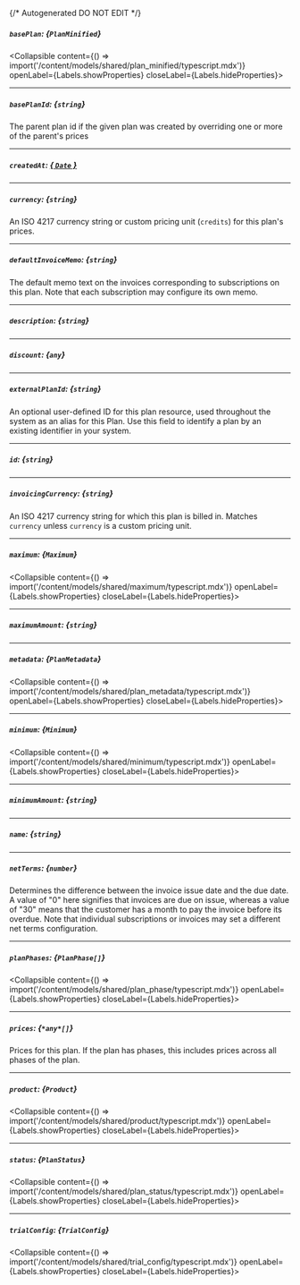 {/* Autogenerated DO NOT EDIT  */}

##### `basePlan`: *{`PlanMinified`}*
<Collapsible content={() => import('/content/models/shared/plan_minified/typescript.mdx')} openLabel={Labels.showProperties} closeLabel={Labels.hideProperties}>
</Collapsible>

---
##### `basePlanId`: *{`string`}*
The parent plan id if the given plan was created by overriding one or more of the parent's prices

---
##### `createdAt`: [*{ `Date` }*](https://developer.mozilla.org/en-US/docs/Web/JavaScript/Reference/Global_Objects/Date)

---
##### `currency`: *{`string`}*
An ISO 4217 currency string or custom pricing unit (`credits`) for this plan's prices.

---
##### `defaultInvoiceMemo`: *{`string`}*
The default memo text on the invoices corresponding to subscriptions on this plan. Note that each subscription may configure its own memo.

---
##### `description`: *{`string`}*

---
##### `discount`: *{`any`}*

---
##### `externalPlanId`: *{`string`}*
An optional user\-defined ID for this plan resource, used throughout the system as an alias for this Plan. Use this field to identify a plan by an existing identifier in your system.

---
##### `id`: *{`string`}*

---
##### `invoicingCurrency`: *{`string`}*
An ISO 4217 currency string for which this plan is billed in. Matches `currency` unless `currency` is a custom pricing unit.

---
##### `maximum`: *{`Maximum`}*
<Collapsible content={() => import('/content/models/shared/maximum/typescript.mdx')} openLabel={Labels.showProperties} closeLabel={Labels.hideProperties}>
</Collapsible>

---
##### `maximumAmount`: *{`string`}*

---
##### `metadata`: *{`PlanMetadata`}*
<Collapsible content={() => import('/content/models/shared/plan_metadata/typescript.mdx')} openLabel={Labels.showProperties} closeLabel={Labels.hideProperties}>
</Collapsible>

---
##### `minimum`: *{`Minimum`}*
<Collapsible content={() => import('/content/models/shared/minimum/typescript.mdx')} openLabel={Labels.showProperties} closeLabel={Labels.hideProperties}>
</Collapsible>

---
##### `minimumAmount`: *{`string`}*

---
##### `name`: *{`string`}*

---
##### `netTerms`: *{`number`}*
Determines the difference between the invoice issue date and the due date. A value of "0" here signifies that invoices are due on issue, whereas a value of "30" means that the customer has a month to pay the invoice before its overdue. Note that individual subscriptions or invoices may set a different net terms configuration.

---
##### `planPhases`: *{`PlanPhase[]`}*
<Collapsible content={() => import('/content/models/shared/plan_phase/typescript.mdx')} openLabel={Labels.showProperties} closeLabel={Labels.hideProperties}>
</Collapsible>

---
##### `prices`: *{`*any*[]`}*
Prices for this plan. If the plan has phases, this includes prices across all phases of the plan.

---
##### `product`: *{`Product`}*
<Collapsible content={() => import('/content/models/shared/product/typescript.mdx')} openLabel={Labels.showProperties} closeLabel={Labels.hideProperties}>
</Collapsible>

---
##### `status`: *{`PlanStatus`}*
<Collapsible content={() => import('/content/models/shared/plan_status/typescript.mdx')} openLabel={Labels.showProperties} closeLabel={Labels.hideProperties}>
</Collapsible>

---
##### `trialConfig`: *{`TrialConfig`}*
<Collapsible content={() => import('/content/models/shared/trial_config/typescript.mdx')} openLabel={Labels.showProperties} closeLabel={Labels.hideProperties}>
</Collapsible>


